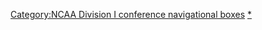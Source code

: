 {{Navbox
|name =东南联盟
|title = [[东南联盟|<span style="color:#FFD24F;">东南联盟</span>]]
|state = {{{state|autocollapse}}}
|listclass = hlist
|titlestyle = background:#1D427D; color:#FFD24F; border: 2px solid #FFD24F
|groupstyle = background:#1D427D; color:#FFD24F; border: 2px solid #FFD24F
|image = [[File:SEC new logo.png|75px]]

|group1 = 东组
|list1 = 
* [[佛罗里达大学|佛罗里达]][[佛罗里达大学短吻鳄队|短吻鳄]]
* [[佐治亚大学|佐治亚]][[佐治亚大学斗牛犬先生女仕队|斗牛犬先生女仕]]
* [[肯塔基大学|肯塔基]][[肯塔基大学野猫队|野猫]]
* [[密苏里大学|密苏里]][[密苏里大学老虎队|老虎]]
* [[南卡罗来纳大学|南卡罗来纳]][[南卡罗来纳大学斗鸡队|斗鸡]]
* [[田纳西大学|田纳西]][[田纳西大学义勇军队|义勇军]]
* [[范德堡大学|范德堡]][[范德堡大学指挥官队|指挥官]]

|group2 = 西组
|list2 = 
* [[阿拉巴马大学|阿拉巴马]][[阿拉巴马大学绯红潮队|绯红潮]]
* [[阿肯色大学|阿肯色]][[阿肯色大学野猪队队|野猪]]
* [[奥本大学|奥本]][[奥本大学老虎队|老虎]]
* [[路易斯安那州立大学|路州大]][[路易斯安那州立大学老虎先生女仕队|老虎先生女仕]]
* [[密西西比大学|密西西比]][[密西西比大学起义者队|起义者]]
* [[密西西比州立大学|密西西比州立]][[密西西比州立大学斗牛犬队|斗牛犬]]
* [[得克萨斯农工大学|得克萨斯农工]][[得克萨斯农工大学农科生队|农科生]]

|group4 = 前成员
|list4 = 
* [[西沃恩南方大学|西沃恩]][[西沃恩南方大学老虎队|老虎]]（1932–1940）
* [[佐治亚理工学院|佐治亚理工]][[佐治亚理工学院黄蜂队|黄蜂]]（1932–1964）
* [[杜蘭大學|杜兰]][[杜蘭大學绿浪队|绿浪]]（1932–1966）
<!--
|group5 = Championships and awards
|list5 = 
* [[List of Southeastern Conference national championships|National championships]]
* [[List of Southeastern Conference champions|Conference champions]]

|group6 = Media
|list6 = 
* [[SEC Network]]
* [[SEC on CBS]]

|group7 = Defunct Media
|list7 =
* [[SEC TV]]

|group8 = Former media outlets
|list8 = 
* [[Raycom Sports]] 
* [[Raycom Sports|Jefferson Pilot/Lincoln Financial Sports]] 
-->
}}<noinclude>
{{collapsible option}}
[[Category:NCAA Division I conference navigational boxes]]
[[Category:Southeastern Conference navigational boxes|*]]
</noinclude>